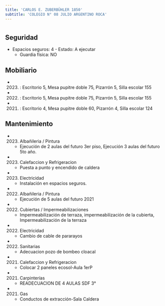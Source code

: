 ```yaml
---
title: 'CARLOS E. ZUBERBÜHLER 1850'
subtitle: 'COLEGIO N° 08 JULIO ARGENTINO ROCA'
---
```


#


## Seguridad

*  Espacios seguros: 4 - Estado: A ejecutar 
    + Guardia física: NO





## Mobiliario

*  (2023) : Escritorio 5, Mesa pupitre doble 75, Pizarrón 5, Silla escolar 155 

*  (2022) : Escritorio 5, Mesa pupitre doble 75, Pizarrón 5, Silla escolar 155 

*  (2021) : Escritorio 4, Mesa pupitre doble 60, Pizarrón 4, Silla escolar 124 





## Mantenimiento

*  (2023) Albañileria / Pintura 
    + Ejecución de 2 aulas del futuro 3er piso, Ejecución 3 aulas del futuro  5to año.

*  (2023) Calefaccion y Refrigeracion 
    + Puesta a punto y encendido de caldera

*  (2023) Electricidad 
    + Instalación en espacios seguros.

*  (2022) Albañileria / Pintura 
    + Ejecución de 5 aulas del futuro 2021

*  (2022) Cubiertas / Impermeabilizaciones 
    + Impermeabilización de terraza, impermeabilización de la cubierta, Impermeabilización de la terraza

*  (2022) Electricidad 
    + Cambio de cable de pararayos

*  (2022) Sanitarias 
    + Adecuacion pozo de bombeo cloacal

*  (2021) Calefaccion y Refrigeracion 
    + Colocar 2 paneles ecosol-Aula 1erP

*  (2021) Carpinterías 
    + READECUACION DE 4 AULAS SDF 3°

*  (2021) Gas 
    + Conductos de extracción-Sala Caldera



